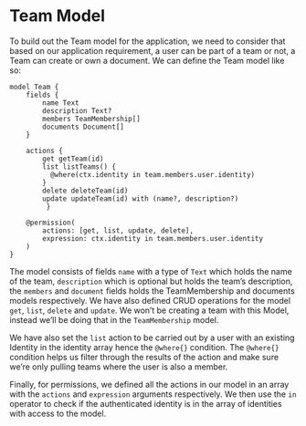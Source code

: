 # Team Model

To build out the Team model for the application, we need to consider that based on our application requirement, a user can be part of a team or not, a Team can create or own a document.  We can define the Team model like so:

```keel
model Team {
    fields {
        name Text
        description Text?
        members TeamMembership[]
        documents Document[]
    }

	actions {
        get getTeam(id)
        list listTeams() {
          @where(ctx.identity in team.members.user.identity)
        }
        delete deleteTeam(id)
        update updateTeam(id) with (name?, description?)
		 }

    @permission(
        actions: [get, list, update, delete],
        expression: ctx.identity in team.members.user.identity
    )
}
```

The model consists of fields `name` with a type of `Text` which holds the name of the team, `description` which is optional but holds the team’s description, the `members` and `document` fields holds the TeamMembership and documents models respectively.  We have also defined CRUD operations for the model `get`, `list`, `delete` and `update`.  We won’t be creating a team with this Model, instead we’ll be doing that in the `TeamMembership` model.

We have also set the `list` action to be carried out by a user with an existing Identity in the identity array hence the `@where{}` condition. The `@where{}` condition helps us filter through the results of the action and make sure we’re only pulling teams where the user is also a member.

Finally, for permissions, we defined all the actions in our model in an array with the `actions` and `expression` arguments respectively. We then use the `in` operator to check if the authenticated identity is in the array of identities with access to the model.
